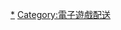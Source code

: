 {{seealso|分类:资料片}}
{{Portal|电子游戏|Gamepad.svg }}

[[Category:電子遊戲系列|*]]
[[Category:電子遊戲配送|Category:電子遊戲配送]]